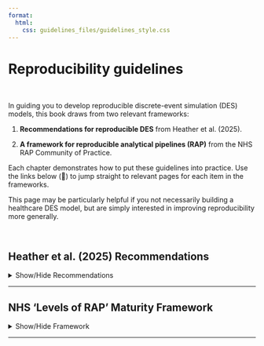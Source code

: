 ```yaml
---
format:
  html:
    css: guidelines_files/guidelines_style.css
---
```


# Reproducibility guidelines {#sec-guidelines}

<br>

In guiding you to develop reproducible discrete-event simulation (DES) models, this book draws from two relevant frameworks:

::: {.pale-blue}

(1) **Recommendations for reproducible DES** from Heather et al. (2025).

(2) **A framework for reproducible analytical pipelines (RAP)** from the NHS RAP Community of Practice.
:::

Each chapter demonstrates how to put these guidelines into practice. Use the links below (🔗) to jump straight to relevant pages for each item in the frameworks.

This page may be particularly helpful if you not necessarily building a healthcare DES model, but are simply interested in improving reproducibility more generally.

<br>

## Heather et al. (2025) Recommendations

<details>
<summary>Show/Hide Recommendations</summary>

As part of the project STARS (Sharing Tools and Artefacts for Reproducible Simulations), a series of computational reproducibility assessments were conducted by Heather et al. 2025. From these, several recommendations were shared to support reproducibility of healthcare discrete-event simulation (DES) models, as described in:

> Heather, A. Monks, T. Harper, A. Mustafee, N. Mayne, A. On the reproducibility of discrete-event simulation studies in health research: an empirical study using open models (2025). arxiv. <https://doi.org/10.48550/arXiv.2501.13137>.

Those marked with a star (⭐) were identified as having the greatest impact in Heather et al. 2025.

### Recommendations to support reproduction

| Recommendation | Chapter |
| -- | - |
| **Set-up** | 
| Share code with an open licence ⭐  | <span class="section-link">@sec-licence</span> |
| Link publication to a specific version of the code | <span class="section-link">@sec-changelog</span> |
| List dependencies and versions | <span class="section-link">@sec-environment</span> |
| **Running the model** |
| Provide code for all scenarios and sensitivity analyses ⭐ | <span class="section-link">@sec-scenarios</span> |
| Ensure model parameters are correct ⭐ | <span class="section-link">@sec-full_run</span> |
| Control randomness | <span class="section-link">@sec-distributions</span> |
| **Outputs** |
| Include code to calculate all required model outputs ⭐ | <span class="section-link">@sec-outputs</span> |
| Include code to generate the tables, figures, and other reported results ⭐ | <span class="section-link">@sec-tables_figures</span> |

### Recommendations to support troubleshooting and reuse

| Recommendation | Chapter |
| -- | - |
| **Design** |
| Separate model code from applications | ❓ |
| Avoid hard-coded parameters | <span class="section-link">@sec-parameters</span> |
| Minimise code duplication | <span class="section-link">@sec-code_structure</span> |
| **Clarity** |
| Comment sufficiently | <span class="section-link">@sec-docstrings</span> |
| Ensure clarity and consistency in the model results tables | <span class="section-link">@sec-outputs</span> |
| Include run instructions | <span class="section-link">@sec-documentation</span> |
| State run times and machine specifications | <span class="section-link">@sec-documentation</span> |
| **Functionality** |
| Optimise model run time | <span class="section-link">@sec-parallel</span> |
| Save outputs to a file | <span class="section-link">@sec-tables_figures</span> |
| Avoid excessive output files | ❓ |
| Address large file sizes | ❓ |

</details>

---


## NHS 'Levels of RAP' Maturity Framework

<details>
<summary>Show/Hide Framework</summary>

The following framework has been directly copied from the RAP Community of Practice repository/website: [NHS RAP Levels of RAP Framework](https://nhsdigital.github.io/rap-community-of-practice/introduction_to_RAP/levels_of_RAP/).

This framework is maintained by the NHS RAP Community of Practice and is © 2024 Crown Copyright (NHS England), shared by them under the terms of the [Open Government 3.0 licence](https://www.nationalarchives.gov.uk/doc/open-government-licence/version/3/).

The specific version of the framework copied below is that from commit [2549256](https://github.com/NHSDigital/rap-community-of-practice/commit/2549256498886d6d7ea4cdb736e2a2864c8bb461) (9th September 2024).

### 🥉 Baseline

RAP fundamentals offering resilience against future change.

| Criteria | Chapter |
| -- | - |
| Data produced by code in an open-source language (e.g., Python, R, SQL). | <span class="section-link">@sec-foss</span> |
| Code is version controlled (see [Git basics](https://nhsdigital.github.io/rap-community-of-practice/training_resources/git/introduction-to-git/) and [using Git collaboratively](https://nhsdigital.github.io/rap-community-of-practice/training_resources/git/using-git-collaboratively/) guides). | <span class="section-link">@sec-version</span> |
| Repository includes a README.md file (or equivalent) that clearly details steps a user must follow to reproduce the code (use [NHS Open Source Policy section on Readmes](https://github.com/nhsx/open-source-policy/blob/main/open-source-policy.md#b-readmes) as a guide). | <span class="section-link">@sec-documentation</span> |
| Code has been [peer reviewed](https://nhsdigital.github.io/rap-community-of-practice/implementing_RAP/workflow/code-review/). | <span class="section-link">@sec-peer_review</span> |
| Code is [published in the open](https://nhsdigital.github.io/rap-community-of-practice/implementing_RAP/publishing_code/how-to-publish-your-code-in-the-open/) and linked to & from accompanying publication (if relevant). | <span class="section-link">@sec-archive</span> |

### 🥈 Silver

Implementing best practice by following good analytical and software engineering standards.

Meeting all of the above requirements, plus:

| Criteria | Chapter |
| -- | - |
| Outputs are produced by code with minimal manual intervention. | <span class="section-link">@sec-full_run</span> |
| Code is well-documented including user guidance, explanation of code structure & methodology and [docstrings](https://nhsdigital.github.io/rap-community-of-practice/training_resources/python/python-functions/#documentation) for functions. | <span class="section-link">@sec-documentation</span> <span class="section-link">@sec-docstrings</span> |
| Code is well-organised following [standard directory format](https://nhsdigital.github.io/rap-community-of-practice/training_resources/python/project-structure-and-packaging/). | <span class="section-link">@sec-package</span> |
| [Reusable functions](https://nhsdigital.github.io/rap-community-of-practice/training_resources/python/python-functions/) and/or classes are used where appropriate. | <span class="section-link">@sec-code_structure</span> |
| Code adheres to agreed coding standards (e.g PEP8, [style guide for Pyspark](https://nhsdigital.github.io/rap-community-of-practice/training_resources/pyspark/pyspark-style-guide/)). | <span class="section-link">@sec-linting</span> |
| Pipeline includes a testing framework ([unit tests](https://nhsdigital.github.io/rap-community-of-practice/training_resources/python/unit-testing/), [back tests](https://nhsdigital.github.io/rap-community-of-practice/training_resources/python/backtesting/)). | <span class="section-link">@sec-tests</span> |
| Repository includes dependency information (e.g. [requirements.txt](https://pip.pypa.io/en/stable/user_guide/#requirements-files), [PipFile](https://github.com/pypa/pipfile/blob/main/README.rst), [environment.yml](https://nhsdigital.github.io/rap-community-of-practice/training_resources/python/virtual-environments/conda/)). | <span class="section-link">@sec-environment</span> |
| [Logs](https://nhsdigital.github.io/rap-community-of-practice/training_resources/python/logging-and-error-handling/) are automatically recorded by the pipeline to ensure outputs are as expected. | <span class="section-link">@sec-logs</span> |
| Data is handled and output in a [Tidy data format](https://medium.com/@kimrodrikwa/untidy-data-a90b6e3ebe4c). | <span class="section-link">@sec-outputs</span> |

### 🥇 Gold 

Analysis as a product to further elevate your analytical work and enhance its reusability to the public.

Meeting all of the above requirements, plus:

| Criteria | Chapter |
| -- | - |
| Code is fully [packaged](https://packaging.python.org/en/latest/). | <span class="section-link">@sec-package</span> |
| Repository automatically runs tests etc. via CI/CD or a different integration/deployment tool e.g. [GitHub Actions](https://docs.github.com/en/actions). | <span class="section-link">@sec-github_actions</span> |
| Process runs based on event-based triggers (e.g., new data in database) or on a schedule. | N/A |
| Changes to the RAP are clearly signposted. E.g. a changelog in the package, releases etc. (See gov.uk info on [Semantic Versioning](https://github.com/alphagov/govuk-frontend/blob/main/docs/contributing/versioning.md)). | <span class="section-link">@sec-changelog</span> |

</details>

---